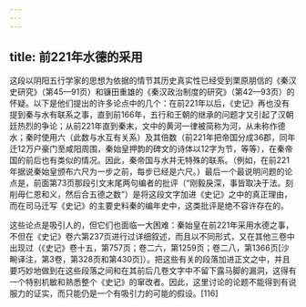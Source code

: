 ```yaml
---
---
---
```

title: 前221年水德的采用
---



这段以阴阳五行学家的思想为依据的情节其历史真实性已经受到栗原朋信的《秦汉史研究》（第45—91页）和镰田重雄的《秦汉政治制度的研究》（第42—93页）的怀疑。以下是他们提出的许多论点中的几个：在前221年以后，《史记》再也没有提到秦与水有联系之事，直到前166年，五行和王朝的继承的问题才又引起了汉朝廷热烈的争论；从前221年直到秦末，文中的黄河一律被简称为河，从未称作德水；秦时使用六（此数与水互有关系）及其倍数（前221年把帝国分成36郡，同年迁12万户豪门至咸阳周围，秦始皇押韵的碑文的诗体以12字为节，等等），在秦帝国的前后也有类似的情况。因此，秦帝国与水并无特殊的联系。（例如，在前221年据说秦始皇颁布六尺为一步之前，每步已经是六尺。）最后一个最说明问题的论点是，前面第73页那段引文末尾两句编者的批评（“刚毅戾深，事皆取决于法。刻削毋仁恩和义，然后合五德之数”）是将这段文字加进《史记》之中的真正理由，而在司马迁写《史记》的主要史料秦的编年史中，这类批评是绝不容许存在的。

这些论点是吸引人的，但它们也面临一大困难：秦始皇在前221年采用水德之事，不但在《史记》卷六第237页进行过详细叙述，而且以不同形式，又在其他三卷中出现过（《史记》卷十五，第757页；卷二六，第1259页；卷二八，第1366页[沙畹译注，第3卷，第328页和第430页]）。把这些有关的段落加进正文之中，并且要巧妙地做到在这些段落之间和在其前后几卷文字中不留下露马脚的漏洞，这得有一个特别机敏和熟悉整个《史记》的窜改者。因此，这里讨论的论题不能得到有说服力的证实，而只能仍是一个有吸引力的可能的假设。[116]